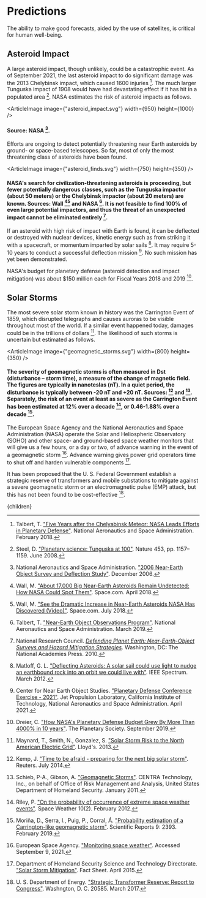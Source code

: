 


# Predictions
The ability to make good forecasts, aided by the use of satellites, is critical for human well-being.

## Asteroid Impact
A large asteroid impact, though unlikely, could be a catastrophic event. As of September 2021, the last asteroid impact to do significant damage was the 2013 Chelybinsk impact, which caused 1600 injuries [^14]. The much larger Tunguska impact of 1908 would have had devastating effect if it has hit in a populated area [^13]. NASA estimates the risk of asteroid impacts as follows.

<ArticleImage image={"asteroid_impact.svg"} width={950} height={1000} />
#### Source: NASA [^9].

Efforts are ongoing to detect potentially threatening near Earth asteroids by ground- or space-based telescopes. So far, most of only the most threatening class of asteroids have been found.

<ArticleImage image={"asteroid_finds.svg"} width={750} height={350} />
#### NASA's search for civilization-threatening asteroids is proceeding, but fewer potentially dangerous classes, such as the Tunguska impactor (about 50 meters) or the Chelybinsk impactor (about 20 meters) are known. Sources: Wall [^17][^18] and NASA [^15]. It is not feasible to find 100% of even large potential impactors, and thus the threat of an unexpected impact cannot be eliminated entirely [^10].



If an asteroid with high risk of impact with Earth is found, it can be deflected or destroyed with nuclear devices, kinetic energy such as from striking it with a spacecraft, or momentum imparted by solar sails [^6]. It may require 5-10 years to conduct a successful deflection mission [^1]. No such mission has yet been demonstrated.

NASA's budget for planetary defense (asteroid detection and impact mitigation) was about $150 million each for Fiscal Years 2018 and 2019 [^3].

<NasaShouldAccelerateMonitoringAndDeflectionSolution />

## Solar Storms
The most severe solar storm known in history was the Carrington Event of 1859, which disrupted telegraphs and causes auroras to be visible throughout most of the world. If a similar event happened today, damages could be in the trillions of dollars [^7]. The likelihood of such storms is uncertain but estimated as follows.

<ArticleImage image={"geomagnetic_storms.svg"} width={800} height={350} />
#### The severity of geomagnetic storms is often measured in Dst (disturbance – storm time), a measure of the change of magnetic field. The figures are typically in nanoteslas (nT). In a quiet period, the disturbance is typically between -20 nT and +20 nT. Sources: [^5] and [^12]. Separately, the risk of an event at least as severe as the Carrington Event has been estimated at 12% over a decade [^11], or 0.46-1.88% over a decade [^8].

The European Space Agency and the National Aeronautics and Space Administration (NASA) operate the Solar and Heliospheric Observatory (SOHO) and other space- and ground-based space weather monitors that will give us a few hours, or a day or two, of advance warning in the event of a geomagnetic storm [^4]. Advance warning gives power grid operators time to shut off and harden vulnerable components [^2].

It has been proposed that the U. S. Federal Government establish a strategic reserve of transformers and mobile substations to mitigate against a severe geomagnetic storm or an electromagnetic pulse (EMP) attack, but this has not been found to be cost-effective [^16].


[^1]: Center for Near Earth Object Studies. ["Planetary Defense Conference Exercise - 2021"](https://cneos.jpl.nasa.gov/pd/cs/pdc21/). Jet Propulsion Laboratory, California Institute of Technology, National Aeronautics and Space Administration. April 2021.

[^2]: Department of Homeland Security Science and Technology Directorate. ["Solar Storm Mitigation"](https://www.dhs.gov/sites/default/files/publications/Solar%20Storm%20Mitigation-508_0.pdf). Fact Sheet. April 2015.

[^3]: Dreier, C. ["How NASA's Planetary Defense Budget Grew By More Than 4000% in 10 years"](https://www.planetary.org/articles/nasas-planetary-defense-budget-growth). The Planetary Society. September 2019.

[^4]: European Space Agency. ["Monitoring space weather"](https://www.esa.int/Safety_Security/Monitoring_space_weather2). Accessed September 9, 2021.

[^5]: Kemp, J. ["Time to be afraid - preparing for the next big solar storm"](https://www.reuters.com/article/us-electricity-solarstorms-kemp/time-to-be-afraid-preparing-for-the-next-big-solar-storm-kemp-idUSKBN0FU20Q20140725). Reuters. July 2014.

[^6]: Matloff, G. L. ["Deflecting Asteroids: A solar sail could use light to nudge an earthbound rock into an orbit we could live with"](https://spectrum.ieee.org/deflecting-asteroids). IEEE Spectrum. March 2012.

[^7]: Maynard, T., Smith, N., Gonzalez, S. ["Solar Storm Risk to the North American Electric Grid"](https://www.lloyds.com/~/media/lloyds/reports/emerging%20risk%20reports/solar%20storm%20risk%20to%20the%20north%20american%20electric%20grid.pdf). Lloyd's. 2013.

[^8]: Moriña, D., Serra, I., Puig, P., Corral, Á. ["Probability estimation of a Carrington-like geomagnetic storm"](https://www.nature.com/articles/s41598-019-38918-8). Scientific Reports 9: 2393. February 2019.

[^9]: National Aeronautics and Space Administration. ["2006 Near-Earth Object Survey and Deflection Study"](https://www.hq.nasa.gov/office/pao/FOIA/NEO_Analysis_Doc.pdf). December 2006.

[^10]: National Research Council. [*Defending Planet Earth: Near-Earth-Object Surveys and Hazard Mitigation Strategies*](https://www.nap.edu/catalog/12842/defending-planet-earth-near-earth-object-surveys-and-hazard-mitigation). Washington, DC: The National Academies Press. 2010.

[^11]: Riley, P. ["On the probability of occurrence of extreme space weather events"](https://agupubs.onlinelibrary.wiley.com/doi/full/10.1029/2011SW000734). Space Weather 10(2). February 2012.

[^12]: Schieb, P-A., Gibson, A. ["Geomagnetic Storms"](https://www.oecd.org/gov/risk/46891645.pdf). CENTRA Technology, Inc., on behalf of Office of Risk Management and Analysis, United States Department of Homeland Security. January 2011.

[^13]: Steel, D. ["Planetary science: Tunguska at 100"](https://www.nature.com/articles/4531157a). Nature 453, pp. 1157–1159. June 2008.

[^14]: Talbert, T. ["Five Years after the Chelyabinsk Meteor: NASA Leads Efforts in Planetary Defense"](https://www.nasa.gov/feature/five-years-after-the-chelyabinsk-meteor-nasa-leads-efforts-in-planetary-defense). National Aeronautics and Space Administration. February 2018.

[^15]: Talbert, T. ["Near-Earth Object Observations Program"](https://www.nasa.gov/planetarydefense/neoo). National Aeronautics and Space Administration. March 2019.

[^16]: U. S. Department of Energy. ["Strategic Transformer Reserve: Report to Congress"](https://www.energy.gov/ceser/downloads/strategic-transformer-reserve-report-congress-march-2017). Washngton, D. C. 20585. March 2017.

[^17]: Wall, M. ["About 17,000 Big Near-Earth Asteroids Remain Undetected: How NASA Could Spot Them"](https://www.space.com/40239-near-earth-asteroid-detection-space-telescope.html). Space.com. April 2018.

[^18]: Wall, M. ["See the Dramatic Increase in Near-Earth Asteroids NASA Has Discovered (Video)"](https://www.space.com/41260-near-earth-asteroid-detection-video-nasa.html). Space.com. July 2018.

  <Article 
    focusAreaUrl={focusAreaUrl} 
    hierarchy={hierarchy} 
    site={site}
  >
    {children}
  </Article>